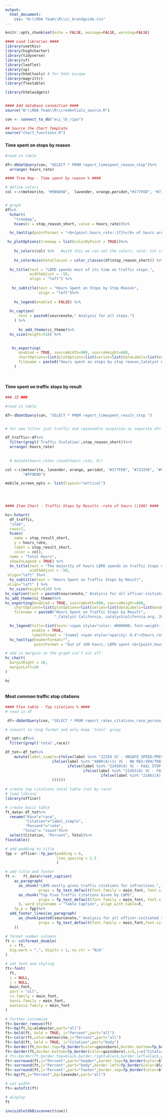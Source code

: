 ```yaml
---
output:
  html_document:
    css: "W:\\RDA Team\\R\\cc_brandguide.css"
---
```


<link href="https://fonts.googleapis.com/css2?family=Inter:wght@100;200;300;400;500;600;700;800;900&display=swap" rel="stylesheet">

```r
knitr::opts_chunk$set(echo = FALSE, message=FALSE, warning=FALSE)

#### Load libraries ####
library(usethis)
library(highcharter)
library(tidyverse)
library(sf)
library(leaflet)
library(sp)
library(htmltools) # for html escape
library(magrittr)
library(flextable)

library(htmlwidgets)


#### Add database connection ####
source("W:\\RDA Team\\R\\credentials_source.R")

con <- connect_to_db("eci_lb_ripa")

## Source the Chart Template
source("chart_functions.R")

```
### {.tabset}
#### Time spent on stops by reason

```r

#read in table

df<-dbGetQuery(con, "SELECT * FROM report_timespent_reason_stop")%>%
  arrange(-hours_rate)

#### Tree Map - Time spent by reason % ####

# define colors
col <-c(meteorite, "#9B9A9A",  lavender, orange,peridot,"#177FEB", "#733256" )  


# graph
df%>%
  hchart(
    "treemap", 
    hcaes(x = stop_reason_short, value = hours_rate))%>%

  hc_tooltip(pointFormat = "<b>{point.hours_rate:.1f}%</b> of hours are spent on <b>{point.stop_reason_short}</b> stops, or a total of {point.hours_count:,.1f} hours")%>%

 hc_plotOptions(treemap = list(colorByPoint = TRUE))%>%
  
    hc_colors(col) %>%   #with this we can set the colors, note: 1st color is given to first row in the data frame (not necessarily the biggest box)
  
    hc_colorAxis(dataClasses = color_classes(df$stop_reason_short)) %>%      
  
  hc_title(text = "LBPD spends most of its time on traffic stops.",
           widthAdjust = -50,
           align = "left") %>%
 
   hc_subtitle(text = "Hours Spent on Stops by Stop Reason",
               align = "left")%>%
  
    hc_legend(enabled = FALSE) %>%
  
  hc_caption(
      text = paste0(sourcenote," Analysis for all stops.")
    ) %>% 
  
      hc_add_theme(cc_theme)%>%
  hc_size(height=510) %>%

  
   hc_exporting(
      enabled = TRUE, sourceWidth=900, sourceHeight=600, 
      chartOptions=list(plotOptions=list(series=list(dataLabels=list(enabled=TRUE, format=paste0(list(pointFormat='{point.stop_reason_short}:<br>{point.hours_rate:.1f}% hours')))))),
      filename = paste0("Hours spent on stops by stop reason_Catalyst California, catalystcalifornia.org, 2023.")
    )
 



```


#### Time spent on traffic stops by result

```r

### JZ ###

#read in table

df<-dbGetQuery(con, "SELECT * FROM report_timespent_result_stop ")


# for now filter just traffic and reasonable suspicion as separate dfs

df_traffic<-df%>%
  filter(grepl('Traffic Violation',stop_reason_short))%>%
  arrange(-hours_rate)
   
  
  # mutate(hours_rate= round(hours_rate, 0))

col <-c(meteorite, lavender, orange, peridot, "#177FEB", "#733256", "#9B9A9A", "#211447",
        "#FF9E0D")

mobile_screen_opts <- list(layout="vertical")

 
  

#### Item Chart - Traffic Stops by Results -rate of hours (/100) ####

hc<-hchart(
  df_traffic,
  "item",
  rows=7,
  hcaes(
    name = stop_result_short,
    y = hours_rate,
    label = stop_result_short,
    color = col),
  name = "Total Hours",
  showInLegend = TRUE) %>%
  hc_title(text = "The majority of hours LBPD spends on traffic stops only result in citations, warnings, or no action.", 
           widthAdjust = -50,
 align="left" )%>%
  hc_subtitle(text = "Hours Spent on Traffic Stops by Result", 
 align="left" ) %>%
  hc_size(height=510) %>%
hc_caption(text = paste0(sourcenote," Analysis for all officer-initiated stops for traffic violations.")) %>%
hc_add_theme(cc_theme)%>%
hc_exporting(enabled = TRUE, sourceWidth=900, sourceHeight=600,
    chartOptions=list(plotOptions=list(series=list(dataLabels=list(enabled=TRUE,                                                           format=paste0(list(pointFormat='{point.hours_rate:.1f}')))))),
    filename = paste0("Hours Spent on Traffic Stops by Result",
                      "_Catalyst California, catalystcalifornia.org, 2023."))%>%

  hc_legend(title=list(text='<span style="color: #000000; font-weight: bold">Single dot represents 1 hour out of 100 hours</span><br/><span style="color: #666; font-style: italic">Click to hide</span>'),
            enable = TRUE,
            labelFormat = '{name} <span style="opacity: 0.4">{hours_rate:.1f}</span>')  %>%
  hc_tooltip(headerFormat="", 
             pointFormat = "Out of 100 hours, LBPD spent <b>{point.hours_rate:.1f}</b> hours on traffic stops that resulted in <b>{point.stop_result_short}</b>") %>%

# add in margins so the graph isn't cut off
hc_chart(
  marginRight = 20,
  marginLeft=20
)

hc



```

#### Most common traffic stop citations

```r
#### Flex table - Top citations % ####
# read in df

 df<-dbGetQuery(con, "SELECT * FROM report_rates_citations_race_person_long")

# convert to long format and only keep 'total' group

df_tot<-df%>%
  filter(grepl('total',race))

df_tot<-df_tot%>%
    mutate(label_simple=ifelse(label %in% "22350 VC - UNSAFE SPEED:PREVAIL COND (I) 54106", "Unsafe speed for prevailing conditions (speeding) (I)",
                     ifelse(label %in% "4000(A)(1) VC - NO REG:VEH/TRAILER/ETC (I) 54657", "No vehicle or trailer registration (I)",
                            ifelse(label %in% "22450(A) VC - FAIL STOP VEH:XWALK/ETC (I) 54167", "Failure to stop at a stop sign (I)",
                                   ifelse(label %in% "21453(A) VC - FAIL STOP LINE/ETC AT RED (I) 54098", "Failure to stop at a red light (I)",
                                           ifelse(label %in% "21461(A) VC - DRIVER FAIL OBEY SIGN/ETC (I) 54146", "Driver failure to obey signs/signals (I)", 'NULL'
                     ))))))
  
# create top citations total table (not by race)
# load library
library(officer)

# create basic table
ft_data<-df_tot%>%
  rename("Race"="race",
         "Citation"="label_simple",
         "Percent"="rate",
        "Total"= "count")%>%
  select(Citation, "Percent", Total)%>%
flextable()

# add padding to title
fpp <- officer::fp_par(padding = 6,
                       line_spacing = 1.5
                       )

# add title and footer
ft <-   ft_data%>%set_caption(
    as_paragraph(
      as_chunk("LBPD mostly gives traffic citations for infractions.",
               props = fp_text_default(font.family = main_font, font.size=15.75, bold=TRUE)),"<br>",
      as_chunk("Top Five Traffic Citations Given by LBPD",
               props = fp_text_default(font.family = main_font, font.size=10.5))
      ), word_stylename = "Table Caption", align_with_table=F,
    fp_p = fpp)%>%
  add_footer_lines(as_paragraph(
      as_chunk(paste0(sourcenote," Analysis for all officer-initiated stops for traffic violations."),
               props = fp_text_default(font.family = main_font,font.size=7.5),align="left")
    ))

# format number columns
ft <- colformat_double(
  x = ft,
  big.mark = ",", digits = 1, na_str = "N/A"
)

# set font and styling
ft<-font(
  ft,
  i = NULL,
  j = NULL,
  main_font,
  part = "all",
  cs.family = main_font,
  hansi.family = main_font,
  eastasia.family = main_font
)

# further customize
ft<-border_remove(ft)
ft<-bg(ft,bg=alabaster,part="all")
ft<-bold(ft, bold = TRUE, j="Percent",part="all")
ft<-color(ft,color=meteorite,j="Percent",part="all")
ft<-bold(ft, bold = TRUE, j="Citation",part="body")
ft<-border(ft,border.top=fp_border(color=gainsboro),border.bottom=fp_border(color=gainsboro),part="header",j=c("Citation","Total"))
ft<-border(ft,border.bottom=fp_border(color=gainsboro),i=5,j=c("Citation","Total"))
# ft<-border(ft,border.top=black,border.right=black,border.left=black,part="header",j="Percent")
ft<-surround(ft,j="Percent",part="header",border.top=fp_border(color=black,width=2),border.left=fp_border(color=black,width=2),border.right=fp_border(color=black,width=2))
ft<-surround(ft,j="Percent",part="body",border.left=fp_border(color=black,width=2),border.right=fp_border(color=black,width=2))
ft<-surround(ft,j="Percent",part="footer",border.top=fp_border(color=black,width=2))
ft<-bg(ft,j="Percent",bg=lavender,part="all")

# set width
ft<-autofit(ft)

# display
ft

invisible(dbDisconnect(con))

```

<script>
  document.querySelectorAll('.highchart').forEach((e) => {
    e.style.width = '100%';
  })
  document.querySelectorAll('.highchart').forEach((e) => {
    e.style.height = '100%';
  })
</script>